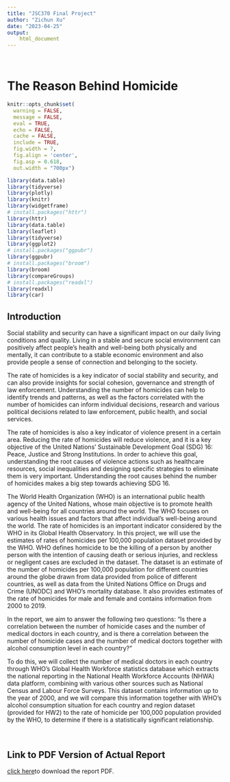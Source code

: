```yaml
---
title: "JSC370 Final Project"
author: "Zichun Xu"
date: "2023-04-25"
output: 
    html_document
---
```

<br />

# The Reason Behind Homicide


```r
knitr::opts_chunk$set(
  warning = FALSE,
  message = FALSE,
  eval = TRUE,
  echo = FALSE,
  cache = FALSE,
  include = TRUE,
  fig.width = 7, 
  fig.align = 'center',
  fig.asp = 0.618,
  out.width = "700px")
```

```r
library(data.table)
library(tidyverse)
library(plotly)
library(knitr)
library(widgetframe)
# install.packages("httr")
library(httr)
library(data.table)
library(leaflet)
library(tidyverse)
library(ggplot2)
# install.packages("ggpubr")
library(ggpubr)
# install.packages("broom")
library(broom)
library(compareGroups)
# install.packages("readxl")
library(readxl)
library(car)
```

## Introduction
Social stability and security can have a significant impact on our daily living conditions and quality. Living in a stable and secure social environment can positively affect people's health and well-being both physically and mentally, it can contribute to a stable economic environment and also provide people a sense of connection and belonging to the society.

The rate of homicides is a key indicator of social stability and security, and can also provide insights for social cohesion, governance and strength of law enforcement. Understanding the number of homicides can help to identify trends and patterns, as well as the factors correlated with the number of homicides can inform individual decisions, research and various political decisions related to law enforcement, public health, and social services.

The rate of homicides is also a key indicator of violence present in a certain area. Reducing the rate of homicides will reduce violence, and it is a key objective of the United Nations' Sustainable Development Goal (SDG) 16: Peace, Justice and Strong Institutions. In order to achieve this goal, understanding the root causes of violence actions such as healthcare resources, social inequalities and designing specific strategies to eliminate them is very important. Understanding the root causes behind the number of homicides makes a big step towards achieving SDG 16.

The World Health Organization (WHO) is an international public health agency of the United Nations, whose main objective is to promote health and well-being for all countries around the world. The WHO focuses on various health issues and factors that affect individual's well-being around the world. The rate of homicides is an important indicator considered by the WHO in its Global Health Observatory. In this project, we will use the estimates of rates of homicides per 100,000 population dataset provided by the WHO. WHO defines homicide to be the killing of a person by another person with the intention of causing death or serious injuries, and reckless or negligent cases are excluded in the dataset. The dataset is an estimate of the number of homicides per 100,000 population for different countries around the globe drawn from data provided from police of different countries, as well as data from the United Nations Office on Drugs and Crime (UNODC) and WHO's mortality database. It also provides estimates of the rate of homicides for male and female and contains information from 2000 to 2019.

In the report, we aim to answer the following two questions: “Is there a correlation between the number of homicide cases and the number of medical doctors in each country, and is there a correlation between the number of homicide cases and the number of medical doctors together with alcohol consumption level in each country?”

To do this, we will collect the number of medical doctors in each country through WHO's Global Health Workforce statistics database which extracts the national reporting in the National Health Workforce Accounts (NHWA) data platform, combining with various other sources such as National Census and Labour Force Surveys. This dataset contains information up to the year of 2000, and we will compare this information together with WHO's alcohol consumption situation for each country and region dataset (provided for HW2) to the rate of homicide per 100,000 population provided by the WHO, to determine if there is a statistically significant relationship.

<br />

## Link to PDF Version of Actual Report

[click here](https://github.com/EVAXZC/JSC370FinalProject/blob/master/Final.pdf)to download the report PDF.

<br />

<br />









